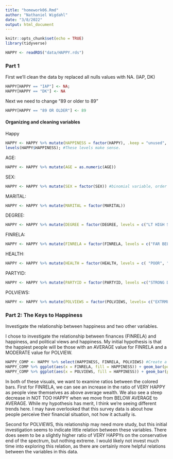 ```yaml
---
title: "homework06.Rmd"
author: "Nathaniel Wigdahl"
date: "3/8/2022"
output: html_document
---
```


```r
knitr::opts_chunk$set(echo = TRUE)
library(tidyverse)
```

```r
HAPPY <- readRDS("data/HAPPY.rds")
```
### Part 1

First we'll clean the data by replaced all nulls values with NA. (IAP, DK)
```r
HAPPY[HAPPY == "IAP"] <- NA;
HAPPY[HAPPY == "DK"] <- NA
```

Next we need to change "89 or older to 89"
```r
HAPPY[HAPPY == "89 OR OLDER"] <- 89
```

#### Organizing and cleaning variables
Happy 
```r
HAPPY <- HAPPY %>% mutate(HAPPINESS = factor(HAPPY), .keep = "unused", .before = 1);
levels(HAPPY$HAPPINESS); #These levels make sense.
```
AGE:
```r
HAPPY <- HAPPY %>% mutate(AGE = as.numeric(AGE))
```
SEX:
```r
HAPPY <- HAPPY %>% mutate(SEX = factor(SEX)) #binomial variable, order doesn't matter

```
MARITAL:
```r
HAPPY <- HAPPY %>% mutate(MARITAL = factor(MARITAL))

```
DEGREE:
```r
HAPPY <- HAPPY %>% mutate(DEGREE = factor(DEGREE, levels = c("LT HIGH SCHOOL", "HIGH SCHOOL", "JUNIOR COLLEGE", "BACHELOR", "GRADUATE")))
```
FINRELA:
```r
HAPPY <- HAPPY %>% mutate(FINRELA = factor(FINRELA, levels = c("FAR BELOW AVERAGE", "BELOW AVERAGE",   "AVERAGE", "ABOVE AVERAGE",  "FAR ABOVE AVERAGE" )))

```
HEALTH:
```r
HAPPY <- HAPPY %>% mutate(HEALTH = factor(HEALTH, levels = c( "POOR", "FAIR",  "GOOD", "EXCELLENT")))

```
PARTYID:
```r
HAPPY <- HAPPY %>% mutate(PARTYID = factor(PARTYID, levels =c("STRONG DEMOCRAT", "NOT STR DEMOCRAT", "IND,NEAR DEM", "INDEPENDENT", "OTHER PARTY", "IND,NEAR REP", "NOT STR REPUBLICAN",  "STRONG REPUBLICAN")))
```
POLVIEWS:
```r
HAPPY <- HAPPY %>% mutate(POLVIEWS = factor(POLVIEWS, levels= c("EXTRMLY CONSERVATIVE", "CONSERVATIVE", "SLGHTLY CONSERVATIVE", "MODERATE", "SLIGHTLY LIBERAL", "LIBERAL",   "EXTREMELY LIBERAL" )))

```


### Part 2: The Keys to Happiness
Investigate the relationship between happiness and two other variables.

I chose to investigate the relationship between finances (FINRELA) and happiness, and political views and happiness. My initial hypothesis is that the happiest people will be those with an AVERAGE value for FINRELA and a MODERATE value for POLVIEW.

```r
HAPPY_COMP <- HAPPY %>% select(HAPPINESS, FINRELA, POLVIEWS) #Create a smaller data.frame for our examinations
HAPPY_COMP %>% ggplot(aes(x = FINRELA, fill = HAPPINESS)) + geom_bar(position = "dodge") +  scale_x_discrete(guide = guide_axis(n.dodge=2));
HAPPY_COMP %>% ggplot(aes(x = POLVIEWS, fill = HAPPINESS)) + geom_bar(position = "dodge") +  scale_x_discrete(guide = guide_axis(n.dodge=3))
```

In both of these visuals, we want to examine ratios between the colored bars. 
First for FINRELA, we can see an increase in the ratio of VERY HAPPY as people view themselves as above average wealth. We also see a steep decrease in NOT TOO HAPPY when we move from BELOW AVERAGE to AVERAGE. While my hypothesis has merit, I think we're seeing different trends here. I may have overlooked that this survey data is about how people perceive their financial situation, not how it actually is.

Second for POLVIEWS, this relationship may need more study, but this initial investigation seems to indicate little relation between these variables. There does seem to be a slightly higher ratio of VERY HAPPYs on the conservative end of the spectrum, but nothing extreme. I would likely not invest much time into exploring this relation, as there are certainly more helpful relations between the variables in this data.

